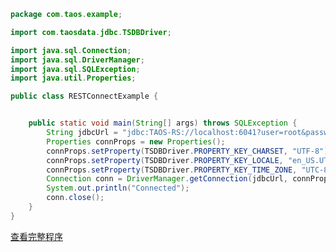 ```java
package com.taos.example;

import com.taosdata.jdbc.TSDBDriver;

import java.sql.Connection;
import java.sql.DriverManager;
import java.sql.SQLException;
import java.util.Properties;

public class RESTConnectExample {


    public static void main(String[] args) throws SQLException {
        String jdbcUrl = "jdbc:TAOS-RS://localhost:6041?user=root&password=taosdata";
        Properties connProps = new Properties();
        connProps.setProperty(TSDBDriver.PROPERTY_KEY_CHARSET, "UTF-8");
        connProps.setProperty(TSDBDriver.PROPERTY_KEY_LOCALE, "en_US.UTF-8");
        connProps.setProperty(TSDBDriver.PROPERTY_KEY_TIME_ZONE, "UTC-8");
        Connection conn = DriverManager.getConnection(jdbcUrl, connProps);
        System.out.println("Connected");
        conn.close();
    }
}
```

[查看完整程序](https://github.com/taosdata/docs.taosdata.com/blob/master/examples/java/src/main/java/com/taos/example/RESTConnectExample.java)

<!-- {{#include examples/java/src/main/java/com/taos/example/RESTConnectExample.java}} -->
